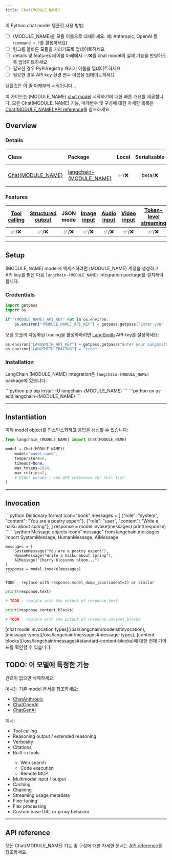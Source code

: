 ```yaml
---
title: Chat(MODULE_NAME)
---
```


이 Python chat model 템플릿 사용 방법:

- [ ] (MODULE_NAME)을 모듈 이름으로 대체하세요. 예: Anthropic, OpenAI 등 (`command + F`를 활용하세요)
- [ ] 링크를 올바른 모듈을 가리키도록 업데이트하세요
- [ ] details 및 features 테이블 아래에서 ✅/❌를 chat model의 실제 기능을 반영하도록 업데이트하세요
- [ ] 필요한 경우 PyPi/registry 패키지 이름을 업데이트하세요
- [ ] 필요한 경우 API key 환경 변수 이름을 업데이트하세요

템플릿은 이 줄 아래부터 시작됩니다...

이 가이드는 (MODULE_NAME) [chat model](/oss/langchain/models) 시작하기에 대한 빠른 개요를 제공합니다. 모든 Chat(MODULE_NAME) 기능, 매개변수 및 구성에 대한 자세한 목록은 [Chat(MODULE_NAME) API reference](https://python.langchain.com/api_reference/(MODULE_NAME)/chat_models/langchain_(MODULE_NAME).chat_models.Chat(MODULE_NAME).html)를 참조하세요.

## Overview

### Details

| Class | Package | Local | Serializable | [JS support](https://js.langchain.com/docs/integrations/chat/anthropic) | Downloads | Version |
| :--- | :--- | :---: | :---: |  :---: | :---: | :---: |
| [Chat(MODULE_NAME)](https://python.langchain.com/api_reference/(MODULE_NAME)/chat_models/langchain_(MODULE_NAME).chat_models.Chat(MODULE_NAME).html) | [langchain-(MODULE_NAME)](https://python.langchain.com/api_reference/anthropic/index.html) | ✅/❌ | beta/❌ | ✅/❌ | ![PyPI - Downloads](https://img.shields.io/pypi/dm/langchain-(MODULE_NAME)?style=flat-square&label=%20) | ![PyPI - Version](https://img.shields.io/pypi/v/langchain-(MODULE_NAME)?style=flat-square&label=%20) |

### Features

| [Tool calling](/oss/langchain/tools) | [Structured output](/oss/langchain/structured-output/) | JSON mode | [Image input](/oss/langchain/messages#multimodal) | [Audio input](/oss/langchain/messages#multimodal) | [Video input](/oss/langchain/messages#multimodal) | [Token-level streaming](/oss/langchain/streaming/) | Native async | [Token usage](/oss/langchain/models#token-usage) | [Logprobs](/oss/langchain/models#log-probabilities) |
| :---: | :---: | :---: | :---: |  :---: | :---: | :---: | :---: | :---: | :---: |
| ✅/❌ | ✅/❌ | ✅/❌ | ✅/❌ | ✅/❌ | ✅/❌ | ✅/❌ | ✅/❌ | ✅/❌ | ✅❌ |

---

## Setup

(MODULE_NAME) model에 액세스하려면 (MODULE_NAME) 계정을 생성하고 API key를 받은 다음 `langchain-(MODULE_NAME)` integration package를 설치해야 합니다.

### Credentials

```python Set API key icon="key"
import getpass
import os

if "(MODULE_NAME)_API_KEY" not in os.environ:
    os.environ["(MODULE_NAME)_API_KEY"] = getpass.getpass("Enter your (MODULE_NAME) API key: ")
```

모델 호출의 자동화된 <Tooltip tip="모델 실행의 각 단계를 로깅하여 디버그하고 개선합니다">tracing</Tooltip>을 활성화하려면 [LangSmith](https://docs.smith.langchain.com/) API key를 설정하세요:

```python Enable tracing icon="flask"
os.environ["LANGSMITH_API_KEY"] = getpass.getpass("Enter your LangSmith API key: ")
os.environ["LANGSMITH_TRACING"] = "true"
```

### Installation

LangChain (MODULE_NAME) integration은 `langchain-(MODULE_NAME)` package에 있습니다:

<CodeGroup>
    ```python pip
    pip install -U langchain-(MODULE_NAME)
    ```
    ```python uv
    uv add langchain-(MODULE_NAME)
    ```
</CodeGroup>

---

## Instantiation

이제 model object를 인스턴스화하고 응답을 생성할 수 있습니다:

```python Initialize chat model icon="robot"
from langchain_(MODULE_NAME) import Chat(MODULE_NAME)

model = Chat(MODULE_NAME)(
    model="model-name",
    temperature=0,
    timeout=None,
    max_tokens=1024,
    max_retries=2,
    # Other params - see API reference for full list
)
```

---

## Invocation

<CodeGroup>
    ```python Dictionary format icon="book"
    messages = [
        {"role": "system", "content": "You are a poetry expert"},
        {"role": "user", "content": "Write a haiku about spring"},
    ]
    response = model.invoke(messages)
    print(response)
    ```
    ```python Message objects icon="message"
    from langchain.messages import SystemMessage, HumanMessage, AIMessage

    messages = [
        SystemMessage("You are a poetry expert"),
        HumanMessage("Write a haiku about spring"),
        AIMessage("Cherry blossoms bloom...")
    ]
    response = model.invoke(messages)
    ```
</CodeGroup>

```text Response object icon="terminal"
TODO - replace with response.model_dump_json(indent=2) or similar
```

```python Text content icon="i-cursor"
print(response.text)

# TODO - replace with the output of response.text
```

```python Content Blocks icon="shapes"
print(response.content_blocks)

# TODO - replace with the output of response.content_blocks
```

<Tip>
    [chat model invocation types](/oss/langchain/models#invocation), [message types](/oss/langchain/messages#message-types), [content blocks](/oss/langchain/messages#standard-content-blocks)에 대한 전체 가이드를 확인할 수 있습니다.
</Tip>

## TODO: 이 모델에 특정한 기능

관련이 없으면 삭제하세요.

예시는 기존 model 문서를 참조하세요:

- [ChatAnthropic](/oss/integrations/chat/anthropic)
- [ChatOpenAI](/oss/integrations/chat/openai)
- [ChatGenAI](/oss/integrations/chat/google_generative_ai)

예시:
- <Icon icon="wrench" size={16}/> Tool calling
- <Icon icon="brain" size={16}/> Reasoning output / extended reasoning
- <Icon icon="bullhorn" size={16}/> Verbosity
- <Icon icon="quote-right" size={16}/> Citations
- <Icon icon="terminal" size={16}/> Built-in tools
    - <Icon icon="clipboard-question" size={16}/> Web search
    - <Icon icon="code" size={16}/> Code execution
    - <Icon icon="rss" size={16}/> Remote MCP
- <Icon icon="photo-film" size={16}/> Multimodal input / output
- <Icon icon="database" size={16}/> Caching
- <Icon icon="link" size={16}/> Chaining
- <Icon icon="wifi" size={16}/> Streaming usage metadata
- <Icon icon="vial" size={16}/> Fine-tuning
- <Icon icon="microchip" size={16}/> Flex processing
- <Icon icon="timeline" size={16}/> Custom base URL or proxy behavior

---

## API reference

모든 Chat(MODULE_NAME) 기능 및 구성에 대한 자세한 문서는 [API reference](<LINK>)를 참조하세요.